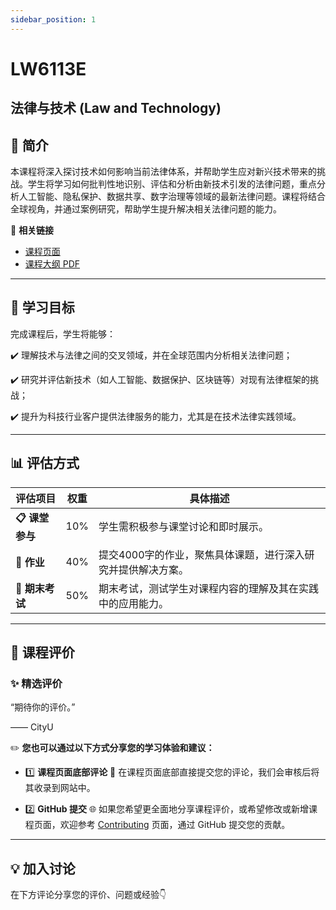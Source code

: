 ```yaml
---
sidebar_position: 1
---
```


# LW6113E
## 法律与技术 (Law and Technology)

## **📘 简介**
本课程将深入探讨技术如何影响当前法律体系，并帮助学生应对新兴技术带来的挑战。学生将学习如何批判性地识别、评估和分析由新技术引发的法律问题，重点分析人工智能、隐私保护、数据共享、数字治理等领域的最新法律问题。课程将结合全球视角，并通过案例研究，帮助学生提升解决相关法律问题的能力。

🔗 **相关链接**
- [课程页面](https://www.cityu.edu.hk/catalogue/pg/202425/course/LW6113E.htm)
- [课程大纲 PDF](https://www.cityu.edu.hk/catalogue/pg/202425/course/LW6113E.pdf)

---

## **🎯 学习目标**

完成课程后，学生将能够：

✔️ 理解技术与法律之间的交叉领域，并在全球范围内分析相关法律问题；

✔️ 研究并评估新技术（如人工智能、数据保护、区块链等）对现有法律框架的挑战；

✔️ 提升为科技行业客户提供法律服务的能力，尤其是在技术法律实践领域。

---

## **📊 评估方式**

| **评估项目**         | **权重** | **具体描述**                                                                                       |
|---------------------|---------|---------------------------------------------------------------------------------------------------|
| **📋 课堂参与**       | 10%     | 学生需积极参与课堂讨论和即时展示。                                                                |
| **📝 作业**           | 40%     | 提交4000字的作业，聚焦具体课题，进行深入研究并提供解决方案。                                      |
| **📂 期末考试**       | 50%     | 期末考试，测试学生对课程内容的理解及其在实践中的应用能力。                                       |

---

## **💬 课程评价**

### ✨ **精选评价**
<div className={commentStyles.commentBox}>
    <p className={commentStyles.commentText}>
        “期待你的评价。”
    </p>
    <p className={commentStyles.commentAuthor}>—— CityU</p>
</div>

✏️ **您也可以通过以下方式分享您的学习体验和建议：**

- 1️⃣ **课程页面底部评论**
💬 在课程页面底部直接提交您的评论，我们会审核后将其收录到网站中。

- 2️⃣ **GitHub 提交**
🌐 如果您希望更全面地分享课程评价，或希望修改或新增课程页面，欢迎参考 [Contributing](https://penjc.github.io/CityU/contributing) 页面，通过 GitHub 提交您的贡献。

---

## **💡 加入讨论**

在下方评论分享您的评价、问题或经验👇
<Utterances />
